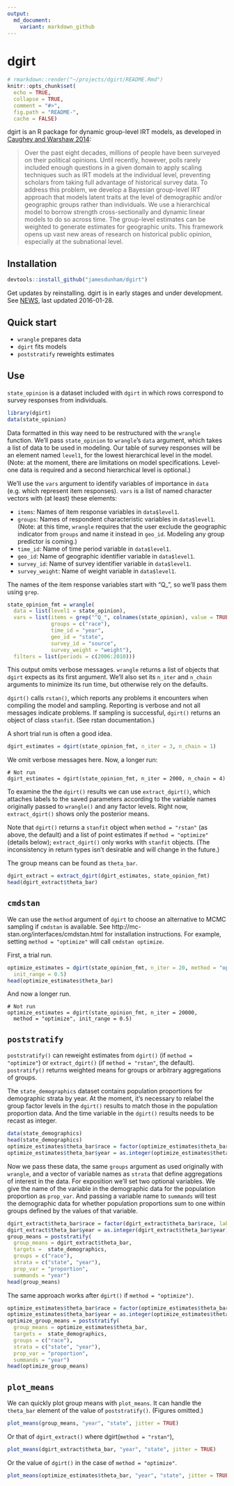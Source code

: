 ```yaml
---
output:
  md_document:
    variant: markdown_github
---
```

<!-- README.md is generated from README.Rmd. Please edit that file -->

# dgirt

```r
# rmarkdown::render("~/projects/dgirt/README.Rmd")
knitr::opts_chunk$set(
  echo = TRUE,
  collapse = TRUE,
  comment = "#>",
  fig.path = "README-",
  cache = FALSE)
```
dgirt is an R package for dynamic group-level IRT models, as developed in [Caughey and Warshaw
2014](http://pan.oxfordjournals.org/content/early/2015/02/04/pan.mpu021.full.pdf+html):

> Over the past eight decades, millions of people have been surveyed on their political opinions. Until recently,
> however, polls rarely included enough questions in a given domain to apply scaling techniques such as IRT
> models at the individual level, preventing scholars from taking full advantage of historical survey data. To
> address this problem, we develop a Bayesian group-level IRT approach that models latent traits at the level
> of demographic and/or geographic groups rather than individuals. We use a hierarchical model to borrow
> strength cross-sectionally and dynamic linear models to do so across time. The group-level estimates can
> be weighted to generate estimates for geographic units. This framework opens up vast new areas of
> research on historical public opinion, especially at the subnational level.

## Installation

```r
devtools::install_github("jamesdunham/dgirt")
```

Get updates by reinstalling. dgirt is in early stages and under development.
See [NEWS](NEWS.md), last updated 2016-01-28.

## Quick start

  * `wrangle` prepares data
  * `dgirt` fits models
  * `poststratify` reweights estimates

## Use

`state_opinion` is a dataset included with `dgirt` in which rows correspond to survey
responses from individuals.

```r
library(dgirt)
data(state_opinion)
```

Data formatted in this way need to be restructured with the `wrangle` function.
We'll pass `state_opinion` to `wrangle`'s `data` argument, which takes a list of data
to be used in modeling. Our table of survey responses will be an element named
`level1`, for the lowest hierarchical level in the model. (Note: at the moment,
there are limitations on model specifications. Level-one data is required and a
second hierarchical level is optional.)

We'll use the `vars` argument to identify variables of importance in `data`
(e.g. which represent item responses). `vars` is a list of named character
vectors with (at least) these elements:

  * `items`: Names of item response variables in `data$level1`.
  * `groups`: Names of respondent characteristic variables in `data$level1`.
     (Note: at this time, `wrangle` requires that the user exclude the
     geographic indicator from `groups` and name it instead in `geo_id`.
     Modeling any group predictor is coming.)
  * `time_id`: Name of time period variable in `data$level1`.
  * `geo_id`: Name of geographic identifier variable in `data$level1`.
  * `survey_id`: Name of survey identifier variable in `data$level1`.
  * `survey_weight`: Name of weight variable in `data$level1`.

The names of the item response variables start with "Q\_", so we'll
pass them using `grep`.

```r
state_opinion_fmt = wrangle(
  data = list(level1 = state_opinion),
  vars = list(items = grep("^Q_", colnames(state_opinion), value = TRUE),
              groups = c("race"),
              time_id = "year",
              geo_id = "state",
              survey_id = "source",
              survey_weight = "weight"),
  filters = list(periods = c(2006:2010)))
```

This output omits verbose messages. `wrangle` returns a list of objects that
`dgirt` expects as its first argument.  We'll also set its `n_iter` and
`n_chain` arguments to minimize its run time, but otherwise rely on the
defaults.

`dgirt()` calls `rstan()`, which reports any problems it encounters when
compiling the model and sampling. Reporting is verbose and not all messages
indicate problems. If sampling is successful, `dgirt()` returns an object of
class `stanfit`. (See rstan documentation.)

A short trial run is often a good idea.

```r
dgirt_estimates = dgirt(state_opinion_fmt, n_iter = 3, n_chain = 1)
```

We omit verbose messages here. Now, a longer run:

```
# Not run
dgirt_estimates = dgirt(state_opinion_fmt, n_iter = 2000, n_chain = 4)
```

To examine the the `dgirt()` results we can use `extract_dgirt()`, which
attaches labels to the saved parameters according to the variable names
originally passed to `wrangle()` and any factor levels. Right now,
`extract_dgirt()` shows only the posterior means.

Note that `dgirt()` returns a `stanfit` object when `method = "rstan"` (as
above, the default) and a list of point estimates if `method = "optimize"`
(details below); `extract_dgirt()` only works with `stanfit` objects. (The
inconsistency in return types isn't desirable and will change in the future.)

The group means can be found as `theta_bar`.

```r
dgirt_extract = extract_dgirt(dgirt_estimates, state_opinion_fmt)
head(dgirt_extract$theta_bar)
```

## `cmdstan`

We can use the `method` argument of `dgirt` to choose an alternative to MCMC
sampling if `cmdstan` is available. See
http://mc-stan.org/interfaces/cmdstan.html for installation instructions. For
example, setting `method = "optimize"` will call `cmdstan optimize`.

First, a trial run.

```r
optimize_estimates = dgirt(state_opinion_fmt, n_iter = 20, method = "optimize",
  init_range = 0.5)
head(optimize_estimates$theta_bar)
```

And now a longer run.

```
# Not run
optimize_estimates = dgirt(state_opinion_fmt, n_iter = 20000,
  method = "optimize", init_range = 0.5)
```

## `poststratify`

`poststratify()` can reweight estimates from `dgirt()` (if `method =
"optimize"`) or `extract_dgirt()` (if `method = "rstan"`, the default).
`postratify()` returns weighted means for groups or arbitrary aggregations of
groups.

The `state_demographics` dataset contains population proportions for
demographic strata by year. At the moment, it's necessary to relabel the group
factor levels in the `dgirt()` results to match those in the population
proportion data. And the time variable in the `dgirt()` results needs to be
recast as integer.

```r
data(state_demographics)
head(state_demographics)
optimize_estimates$theta_bar$race = factor(optimize_estimates$theta_bar$race, labels = c("White or Hispanic", "Black", "Other"))
optimize_estimates$theta_bar$year = as.integer(optimize_estimates$theta_bar$year)
```

Now we pass these data, the same `groups` argument as used originally with
`wrangle`, and a vector of variable names as `strata` that define aggregations
of interest in the data. For exposition we'll set two optional variables. We
give the name of the variable in the demographic data for the population
proportion as `prop_var`. And passing a variable name to `summands`
will test the demographic data for whether population proportions sum to one
within groups defined by the values of that variable.

```r
dgirt_extract$theta_bar$race = factor(dgirt_extract$theta_bar$race, labels = c("White or Hispanic", "Black", "Other"))
dgirt_extract$theta_bar$year = as.integer(dgirt_extract$theta_bar$year)
group_means = poststratify(
  group_means = dgirt_extract$theta_bar,
  targets =  state_demographics,
  groups = c("race"),
  strata = c("state", "year"),
  prop_var = "proportion",
  summands = "year")
head(group_means)
```

The same approach works after `dgirt()` if `method = "optimize")`.

```r
optimize_estimates$theta_bar$race = factor(optimize_estimates$theta_bar$race, labels = c("White or Hispanic", "Black", "Other"))
optimize_estimates$theta_bar$year = as.integer(optimize_estimates$theta_bar$year)
optimize_group_means = poststratify(
  group_means = optimize_estimates$theta_bar,
  targets =  state_demographics,
  groups = c("race"),
  strata = c("state", "year"),
  prop_var = "proportion",
  summands = "year")
head(optimize_group_means)
```

## `plot_means`

We can quickly plot group means with `plot_means`. It can handle the `theta_bar`
element of the value of `poststratify()`. (Figures omitted.)

```r
plot_means(group_means, "year", "state", jitter = TRUE)
```

Or that of `dgirt_extract()` where dgirt(`method = "rstan"`),

```r
plot_means(dgirt_extract$theta_bar, "year", "state", jitter = TRUE)
```

Or the value of `dgirt()` in the case of `method = "optimize"`.

```r
plot_means(optimize_estimates$theta_bar, "year", "state", jitter = TRUE)
```

